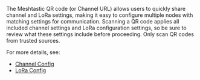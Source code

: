The Meshtastic QR code (or Channel URL) allows users to quickly share channel and LoRa settings, making it easy to configure multiple nodes with matching settings for communication. Scanning a QR code applies all included channel settings and LoRa configuration settings, so be sure to review what these settings include before proceeding. Only scan QR codes from trusted sources.

For more details, see:

- [Channel Config](/docs/configuration/radio/channels)
- [LoRa Config](/docs/configuration/radio/lora/)
